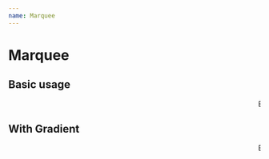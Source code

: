```yaml
---
name: Marquee
---
```



# Marquee

<PropsTable of={Marquee} />

## Basic usage

<Playground>
  <Marquee image='https://picsum.photos/1200/500' style={{
    padding: '50px 100px',
    color: '#fff',
  }}><span style={{ fontSize: '32px', color: 'yellow'}}>Banana</span></Marquee>
</Playground>

## With Gradient

<Playground>
  <Marquee image='https://picsum.photos/1200/500' gradient='linear-gradient(to right, rgb(74, 194, 154), rgba(189, 255, 243, 0.5))' style={{
    padding: '50px 100px',
    color: '#fff',
  }}><span style={{ fontSize: '32px', color: 'yellow'}}>By Bananarama</span></Marquee>
</Playground>